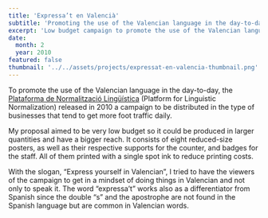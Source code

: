 ```yaml
---
title: 'Expressa’t en Valencià'
subtitle: 'Promoting the use of the Valencian language in the day-to-day'
excerpt: 'Low budget campaign to promote the use of the Valencian language in the day-to-day.'
date:
  month: 2
  year: 2010
featured: false
thumbnail: '../../assets/projects/expressat-en-valencia-thumbnail.png'
---
```



To promote the use of the Valencian language in the day-to-day, the [Plataforma de Normalització Lingüística](https://www.dival.es/normalitzacio/) (Platform for Linguistic Normalization) released in 2010 a campaign to be distributed in the type of businesses that tend to get more foot traffic daily.

My proposal aimed to be very low budget so it could be produced in larger quantities and have a bigger reach. It consists of eight reduced-size posters, as well as their respective supports for the counter, and badges for the staff. All of them printed with a single spot ink to reduce printing costs.

With the slogan, “Express yourself in Valencian”, I tried to have the viewers of the campaign to get in a mindset of doing things in Valencian and not only to speak it. The word “expressa’t” works also as a differentiator from Spanish since the double “s” and the apostrophe are not found in the Spanish language but are common in Valencian words.

<div class="two-col-images">
	<Picture
		alt=""
		formats={['avif', 'webp']}
		loading="eager"
		sizes={[
			'(min-width: 100em) 750px',
			'(min-width: 40em) calc((100vw - 5rem) / 2)',
			'calc(100vw - 4rem)',
		].join()}
		src={image1}
		width={750}
		widths={[680, 750, 1050, 1300, 1500, 1750, image1.width]}
	/>
	<Picture
		alt=""
		formats={['avif', 'webp']}
		loading="eager"
		sizes={[
			'(min-width: 100em) 750px',
			'(min-width: 40em) calc((100vw - 5rem) / 2)',
			'calc(100vw - 4rem)',
		].join()}
		src={image2}
		width={750}
		widths={[680, 750, 1050, 1300, 1500, 1750, image2.width]}
	/>
	<Picture
		alt=""
		formats={['avif', 'webp']}
		sizes={[
			'(min-width: 100em) 750px',
			'(min-width: 40em) calc((100vw - 5rem) / 2)',
			'calc(100vw - 4rem)',
		].join()}
		src={image3}
		width={750}
		widths={[680, 750, 1050, 1300, 1500, 1750, image3.width]}
	/>
	<Picture
		alt=""
		formats={['avif', 'webp']}
		sizes={[
			'(min-width: 100em) 750px',
			'(min-width: 40em) calc((100vw - 5rem) / 2)',
			'calc(100vw - 4rem)',
		].join()}
		src={image4}
		width={750}
		widths={[680, 750, 1050, 1300, 1500, 1750, image4.width]}
	/>
	<Picture
		alt=""
		formats={['avif', 'webp']}
		sizes={[
			'(min-width: 100em) 750px',
			'(min-width: 40em) calc((100vw - 5rem) / 2)',
			'calc(100vw - 4rem)',
		].join()}
		src={image5}
		width={750}
		widths={[680, 750, 1050, 1300, 1500, 1750, image5.width]}
	/>
	<Picture
		alt=""
		formats={['avif', 'webp']}
		sizes={[
			'(min-width: 100em) 750px',
			'(min-width: 40em) calc((100vw - 5rem) / 2)',
			'calc(100vw - 4rem)',
		].join()}
		src={image6}
		width={750}
		widths={[680, 750, 1050, 1300, 1500, 1750, image6.width]}
	/>
	<Picture
		alt=""
		formats={['avif', 'webp']}
		sizes={[
			'(min-width: 100em) 750px',
			'(min-width: 40em) calc((100vw - 5rem) / 2)',
			'calc(100vw - 4rem)',
		].join()}
		src={image7}
		width={750}
		widths={[680, 750, 1050, 1300, 1500, 1750, image7.width]}
	/>
	<Picture
		alt=""
		formats={['avif', 'webp']}
		sizes={[
			'(min-width: 100em) 750px',
			'(min-width: 40em) calc((100vw - 5rem) / 2)',
			'calc(100vw - 4rem)',
		].join()}
		src={image8}
		width={750}
		widths={[680, 750, 1050, 1300, 1500, 1750, image8.width]}
	/>
</div>
